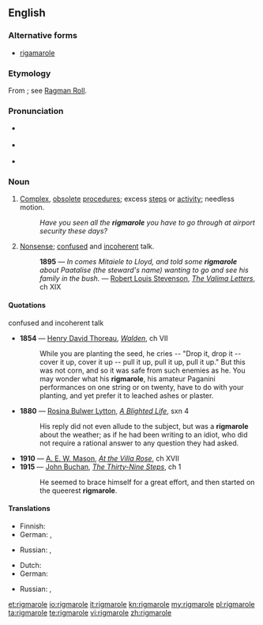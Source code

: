 {{was wotd|2007|January|6}}
==English==

===Alternative forms===
* [[rigamarole]]

===Etymology===
From {{term|ragman roll||long list; catalogue|lang=en}}; see [[w:Ragman Roll|Ragman Roll]].

===Pronunciation===
* {{a|RP}} {{IPA|/ˈrɪɡmərəʊl/}}
* {{a|US}} {{IPA|/ˈrɪɡməroʊl/}}
* {{audio|en-us-rigmarole.ogg|Audio (US)}}

===Noun===
{{en-noun|-}}

# [[complex|Complex]], [[obsolete]] [[procedure]]s; excess [[steps]] or [[activity]]; needless motion.
#: ''Have you seen all the '''rigmarole''' you have to go through at airport security these days?''
# [[nonsense|Nonsense]]; [[confused]] and [[incoherent]] talk.
#: '''1895''' — ''In comes Mitaiele to Lloyd, and told some '''rigmarole''' about Paatalise (the steward's name) wanting to go and see his family in the bush.'' — [[w:Robert Luis Stevenson|Robert Louis Stevenson]], ''[[s:The Valima Letters|The Valima Letters]]'', ch XIX

====Quotations====
;confused and incoherent talk
* '''1854''' — [[w:Henry David Thoreau|Henry David Thoreau]], ''[[s:Walden|Walden]]'', ch VII
*: While you are planting the seed, he cries -- "Drop it, drop it -- cover it up, cover it up -- pull it up, pull it up, pull it up." But this was not corn, and so it was safe from such enemies as he. You may wonder what his '''rigmarole''', his amateur Paganini performances on one string or on twenty, have to do with your planting, and yet prefer it to leached ashes or plaster.
* '''1880''' — [[w:Rosina Bulwer Lytton|Rosina Bulwer Lytton]], ''[[s:A Blighted Life|A Blighted Life]]'', sxn 4
*: His reply did not even allude to the subject, but was a '''rigmarole''' about the weather; as if he had been writing to an idiot, who did not require a rational answer to any question they had asked.
* '''1910''' — [[w:A. E. W. Mason|A. E. W. Mason]], ''[[s:At the Villa Rose|At the Villa Rose]]'', ch XVII
* '''1915''' — [[w:John Buchan|John Buchan]], ''[[s:The Thirty-Nine Steps|The Thirty-Nine Steps]]'', ch 1
*: He seemed to brace himself for a great effort, and then started on the queerest '''rigmarole'''.

====Translations====
{{trans-top|complex obsolete procedure}}
* Finnish: {{t-|fi|ruljanssi}}
* German: {{t+|de|Theater|n}}, {{t+|de|Zirkus|m}}
{{trans-mid}}
* Russian: {{t+|ru|канитель|f}}, {{t+|ru|волокита|f}}
{{trans-bottom}}

{{trans-top|nonsense talk}}
* Dutch: {{t|nl|gezwets}}
* German: {{t+|de|Geschwätz|n}}
{{trans-mid}}
* Russian: {{t+|ru|вздор|m}}, {{t+|ru|брехня|f}}
{{trans-bottom}}

[[et:rigmarole]]
[[io:rigmarole]]
[[it:rigmarole]]
[[kn:rigmarole]]
[[my:rigmarole]]
[[pl:rigmarole]]
[[ta:rigmarole]]
[[te:rigmarole]]
[[vi:rigmarole]]
[[zh:rigmarole]]